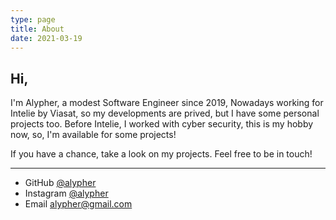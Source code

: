 ```yaml
---
type: page
title: About
date: 2021-03-19
---
```


## Hi,

I'm Alypher, a modest Software Engineer since 2019, Nowadays working for Intelie by Viasat, so my developments are prived, but I have some personal projects too.
Before Intelie, I worked with cyber security, this is my hobby now, so, I'm available for some projects!

If you have a chance, take a look on my projects. Feel free to be in touch!

---

- GitHub [@alypher](https://github.com/alypher)
- Instagram [@alypher](https://instagram.com/alypher)
- Email alypher@gmail.com
